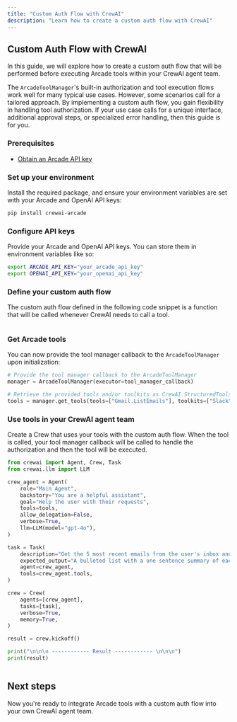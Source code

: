 ```yaml
---
title: "Custom Auth Flow with CrewAI"
description: "Learn how to create a custom auth flow with CrewAI"
---
```



## Custom Auth Flow with CrewAI

In this guide, we will explore how to create a custom auth flow that will be performed before executing Arcade tools within your CrewAI agent team.

The `ArcadeToolManager`'s built-in authorization and tool execution flows work well for many typical use cases. However, some scenarios call for a tailored approach. By implementing a custom auth flow, you gain flexibility in handling tool authorization. If your use case calls for a unique interface, additional approval steps, or specialized error handling, then this guide is for you.

<Steps>

### Prerequisites

- [Obtain an Arcade API key](/home/getting-started/api-keys)

### Set up your environment

Install the required package, and ensure your environment variables are set with your Arcade and OpenAI API keys:

```bash
pip install crewai-arcade
```

### Configure API keys

Provide your Arcade and OpenAI API keys. You can store them in environment variables like so:

```bash
export ARCADE_API_KEY="your_arcade_api_key"
export OPENAI_API_KEY="your_openai_api_key"
```

### Define your custom auth flow

The custom auth flow defined in the following code snippet is a function that will be called whenever CrewAI needs to call a tool.

```python file=<rootDir>/examples/code/home/agent-frameworks/crewai/custom_auth_flow_callback_section.py
```

### Get Arcade tools

You can now provide the tool manager callback to the `ArcadeToolManager` upon initialization:

```python
# Provide the tool manager callback to the ArcadeToolManager
manager = ArcadeToolManager(executor=tool_manager_callback)

# Retrieve the provided tools and/or toolkits as CrewAI StructuredTools.
tools = manager.get_tools(tools=["Gmail.ListEmails"], toolkits=["Slack"])
```

### Use tools in your CrewAI agent team

Create a Crew that uses your tools with the custom auth flow. When the tool is called, your tool manager callback will be called to handle the authorization and then the tool will be executed.

```python
from crewai import Agent, Crew, Task
from crewai.llm import LLM

crew_agent = Agent(
    role="Main Agent",
    backstory="You are a helpful assistant",
    goal="Help the user with their requests",
    tools=tools,
    allow_delegation=False,
    verbose=True,
    llm=LLM(model="gpt-4o"),
)

task = Task(
    description="Get the 5 most recent emails from the user's inbox and summarize them and recommend a response for each.",
    expected_output="A bulleted list with a one sentence summary of each email and a recommended response to the email.",
    agent=crew_agent,
    tools=crew_agent.tools,
)

crew = Crew(
    agents=[crew_agent],
    tasks=[task],
    verbose=True,
    memory=True,
)

result = crew.kickoff()

print("\n\n\n ------------ Result ------------ \n\n\n")
print(result)
```

</Steps>

<ToggleContent showText="Click to view a full example" hideText="Hide example">

```python file=<rootDir>/examples/code/home/agent-frameworks/crewai/custom_auth_flow.py
```

</ToggleContent>

## Next steps

Now you're ready to integrate Arcade tools with a custom auth flow into your own CrewAI agent team.
